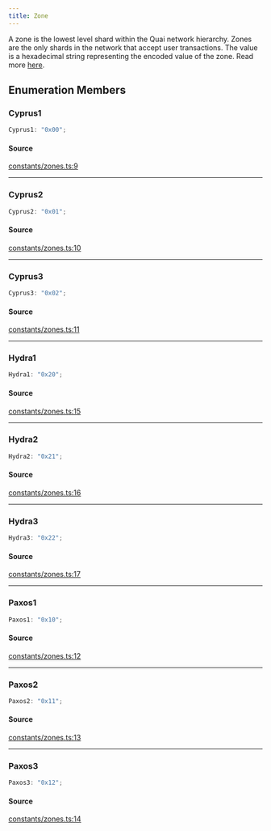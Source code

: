 ```yaml
---
title: Zone
---
```


A zone is the lowest level shard within the Quai network hierarchy. Zones are the only shards in the network that
accept user transactions. The value is a hexadecimal string representing the encoded value of the zone. Read more
[here](https://github.com/quai-network/qips/blob/master/qip-0002.md).

## Enumeration Members

### Cyprus1

```ts
Cyprus1: "0x00";
```

#### Source

[constants/zones.ts:9](https://github.com/dominant-strategies/quais-6.js/blob/3237c5c21df47dfe74b210196b4121a22539a577/src/constants/zones.ts#L9)

***

### Cyprus2

```ts
Cyprus2: "0x01";
```

#### Source

[constants/zones.ts:10](https://github.com/dominant-strategies/quais-6.js/blob/3237c5c21df47dfe74b210196b4121a22539a577/src/constants/zones.ts#L10)

***

### Cyprus3

```ts
Cyprus3: "0x02";
```

#### Source

[constants/zones.ts:11](https://github.com/dominant-strategies/quais-6.js/blob/3237c5c21df47dfe74b210196b4121a22539a577/src/constants/zones.ts#L11)

***

### Hydra1

```ts
Hydra1: "0x20";
```

#### Source

[constants/zones.ts:15](https://github.com/dominant-strategies/quais-6.js/blob/3237c5c21df47dfe74b210196b4121a22539a577/src/constants/zones.ts#L15)

***

### Hydra2

```ts
Hydra2: "0x21";
```

#### Source

[constants/zones.ts:16](https://github.com/dominant-strategies/quais-6.js/blob/3237c5c21df47dfe74b210196b4121a22539a577/src/constants/zones.ts#L16)

***

### Hydra3

```ts
Hydra3: "0x22";
```

#### Source

[constants/zones.ts:17](https://github.com/dominant-strategies/quais-6.js/blob/3237c5c21df47dfe74b210196b4121a22539a577/src/constants/zones.ts#L17)

***

### Paxos1

```ts
Paxos1: "0x10";
```

#### Source

[constants/zones.ts:12](https://github.com/dominant-strategies/quais-6.js/blob/3237c5c21df47dfe74b210196b4121a22539a577/src/constants/zones.ts#L12)

***

### Paxos2

```ts
Paxos2: "0x11";
```

#### Source

[constants/zones.ts:13](https://github.com/dominant-strategies/quais-6.js/blob/3237c5c21df47dfe74b210196b4121a22539a577/src/constants/zones.ts#L13)

***

### Paxos3

```ts
Paxos3: "0x12";
```

#### Source

[constants/zones.ts:14](https://github.com/dominant-strategies/quais-6.js/blob/3237c5c21df47dfe74b210196b4121a22539a577/src/constants/zones.ts#L14)

